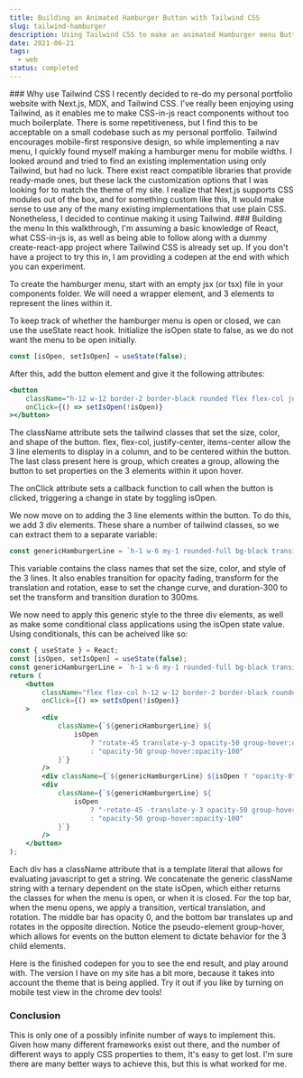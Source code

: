 ```yaml
---
title: Building an Animated Hamburger Button with Tailwind CSS
slug: tailwind-hamburger
description: Using Tailwind CSS to make an animated Hamburger menu Button
date: 2021-06-21
tags:
  - web
status: completed
---
```

<Codepen src="https://codepen.io/kstanisz/embed/NWpeKZX" />
### Why use Tailwind CSS
I recently decided to re-do my personal portfolio website with Next.js, MDX, and Tailwind CSS. I've really been enjoying
using Tailwind, as it enables me to make CSS-in-js react components without too much boilerplate. There is some
repetitiveness, but I find this to be acceptable on a small codebase such as my personal portfolio. Tailwind encourages
mobile-first responsive design, so while implementing a nav menu, I quickly found myself making a hamburger menu for
mobile widths. I looked around and tried to find an existing implementation using only Tailwind, but had no luck. There
exist react compatible libraries that provide ready-made ones, but these lack the customization options that I was
looking for to match the theme of my site. I realize that Next.js supports CSS modules out of the box, and for something
custom like this, It would make sense to use any of the many existing implementations that use plain CSS. Nonetheless, I
decided to continue making it using Tailwind.
### Building the menu
In this walkthrough, I'm assuming a basic knowledge of React, what CSS-in-js is, as well as being able to follow along
with a dummy create-react-app project where Tailwind CSS is already set up. If you don't have a project to try this in,
I am providing a codepen at the end with which you can experiment.

To create the hamburger menu, start with an empty jsx (or tsx) file in your components folder. We will need a wrapper
element, and 3 elements to represent the lines within it.

To keep track of whether the hamburger menu is open or closed, we can use the useState react hook. Initialize the isOpen
state to false, as we do not want the menu to be open initially.
```jsx
const [isOpen, setIsOpen] = useState(false);
```

After this, add the button element and give it the following attributes:
```jsx
<button
    className="h-12 w-12 border-2 border-black rounded flex flex-col justify-center items-center group"
    onClick={() => setIsOpen(!isOpen)}
></button>
```

The className attribute sets the tailwind classes that set the size, color, and shape of the button. flex, flex-col,
justify-center, items-center allow the 3 line elements to display in a column, and to be centered within the button.
The last class present here is group, which creates a group, allowing the button to set properties on the 3 elements
within it upon hover.

The onClick attribute sets a callback function to call when the button is clicked, triggering a change in state by toggling isOpen.

We now move on to adding the 3 line elements within the button. To do this, we add 3 div elements. These share a number
of tailwind classes, so we can extract them to a separate variable:

```jsx
const genericHamburgerLine = `h-1 w-6 my-1 rounded-full bg-black transition ease transform duration-300`;
```

This variable contains the class names that set the size, color, and style of the 3 lines. It also enables transition
for opacity fading, transform for the translation and rotation, ease to set the change curve, and duration-300 to set
the transform and transition duration to 300ms.

We now need to apply this generic style to the three div elements, as well as make some conditional class applications
using the isOpen state value. Using conditionals, this can be acheived like so:

```jsx
const { useState } = React;
const [isOpen, setIsOpen] = useState(false);
const genericHamburgerLine = `h-1 w-6 my-1 rounded-full bg-black transition ease transform duration-300`;
return (
    <button
        className="flex flex-col h-12 w-12 border-2 border-black rounded justify-center items-center group"
        onClick={() => setIsOpen(!isOpen)}
    >
        <div
            className={`${genericHamburgerLine} ${
                isOpen
                    ? "rotate-45 translate-y-3 opacity-50 group-hover:opacity-100"
                    : "opacity-50 group-hover:opacity-100"
            }`}
        />
        <div className={`${genericHamburgerLine} ${isOpen ? "opacity-0" : "opacity-50 group-hover:opacity-100"}`} />
        <div
            className={`${genericHamburgerLine} ${
                isOpen
                    ? "-rotate-45 -translate-y-3 opacity-50 group-hover:opacity-100"
                    : "opacity-50 group-hover:opacity-100"
            }`}
        />
    </button>
);
```

Each div has a className attribute that is a template literal that allows for evaluating javascript to get a string. We
concatenate the generic className string with a ternary dependent on the state isOpen, which either returns the classes
for when the menu is open, or when it is closed. For the top bar, when the menu opens, we apply a transition, vertical
translation, and rotation. The middle bar has opacity 0, and the bottom bar translates up and rotates in the opposite
direction. Notice the pseudo-element group-hover, which allows for events on the button element to dictate behavior for
the 3 child elements.

Here is the finished codepen for you to see the end result, and play around with. The version I have on my site has a
bit more, because it takes into account the theme that is being applied. Try it out if you like by turning on mobile
test view in the chrome dev tools!
<Codepen src="https://codepen.io/kstanisz/embed/NWpeKZX" />
### Conclusion
This is only one of a possibly infinite number of ways to implement this. Given how many different frameworks exist out
there, and the number of different ways to apply CSS properties to them, It's easy to get lost. I'm sure there are many
better ways to achieve this, but this is what worked for me.
